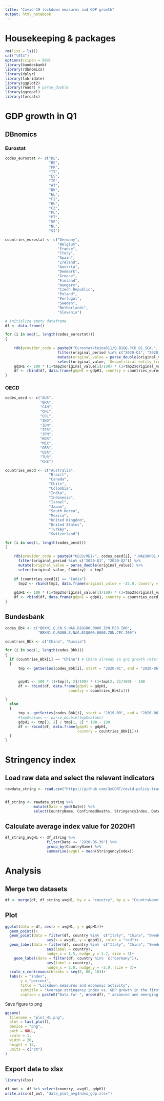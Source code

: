 ```yaml
---
title: "Covid-19 lockdown measures and GDP growth"
output: html_notebook
---
```


# Housekeeping & packages

```r
rm(list = ls())
cat("\014")
options(scipen = 999)
library(bundesbank)
library(rdbnomics)
library(dplyr)
library(lubridate)
library(ggplot2)
library(readr) # parse_double
library(ggrepel)
library(forcats)
```

# GDP growth in Q1

## DBnomics

### Eurostat

```r

codes_eurostat <- c("DE",
                    "BE",
                    "FR",
                    "IT",
                    "ES",
                    "IE",
                    "AT",
                    "DK",
                    "EL",
                    "FI",
                    "HU",
                    "CZ",
                    "PL",
                    "PT",
                    "SE",
                    "NL",
                    "SI")

countries_eurostat <- c("Germany",
                        "Belgium",
                        "France",
                        "Italy",
                        "Spain",
                        "Ireland",
                        "Austria",
                        "Denmark",
                        "Greece",
                        "Finland",
                        "Hungary",
                        "Czech Republic",
                        "Poland",
                        "Portugal",
                        "Sweden",
                        "Netherlands",
                        "Slovenia")

# initialize empty dataframe
df <- data.frame()

for (i in seq(1, length(codes_eurostat)))
{
  
    rdb(provider_code = paste0("Eurostat/teina011/Q.B1GQ.PCH_Q1_SCA.", codes_eurostat[i])) %>%
                        filter(original_period %in% c("2020-Q1", "2020-Q2")) %>%
                        mutate(original_value = parse_double(original_value)) %>%
                        select(original_value, `Geopolitical entity (reporting)`) -> tmp2
    gdpH1 <- 100 * (1+tmp2$original_value[1]/100) * (1+tmp2$original_value[2]/100) - 100
    df <- rbind(df, data.frame(gdpH1 = gdpH1, country = countries_eurostat[i]))
}
```

### OECD

```r
codes_oecd <- c("AUS",
                "BRA",
                "CAN",
                "CHL",
                "COL",
                "IND",
                "IDN",
                "ISR",
                "JPN",
                "KOR",
                "MEX",
                "GBR",
                "USA",
                "TUR",
                "CHE")

countries_oecd <- c("Australia",
                    "Brazil",
                    "Canada",
                    "Chile",
                    "Colombia",
                    "India",
                    "Indonesia",
                    "Israel",
                    "Japan",
                    "South Korea",
                    "Mexico",
                    "United Kingdom",
                    "United States",
                    "Turkey",
                    "Switzerland")

for (i in seq(1, length(codes_oecd)))
{
  
    rdb(provider_code = paste0("OECD/MEI/", codes_oecd[i], ".NAEXKP01.GPSA.Q")) %>%
      filter(original_period %in% c("2020-Q1", "2020-Q2")) %>%
      mutate(original_value = parse_double(original_value)) %>%
      select(original_value, Country) -> tmp2
  
    if (countries_oecd[i] == "India")
      tmp2 <- rbind(tmp2, data.frame(original_value = -25.0, Country = "India"))
  
    gdpH1 <- 100 * (1+tmp2$original_value[1]/100) * (1+tmp2$original_value[2]/100) - 100
    df <- rbind(df, data.frame(gdpH1 = gdpH1, country = countries_oecd[i]))
}
```

## Bundesbank


```r
codes_Bbk <- c("BBXN1.Q.CN.S.NAG.B1QG00.0000.Z0N.PER.I00",
               "BBXN1.Q.RU00.S.NAG.B1QG00.0000.Z0N.CPC.I00")

countries_Bbk <- c("China", "Russia")

for (i in seq(1, length(codes_Bbk)))
{
  if (countries_Bbk[i] == "China") # China already in q/q growth rate!
  {
      tmp <- getSeries(codes_Bbk[i], start = "2020-01", end = "2020-06")


      gdpH1 <- 100 * (1+tmp[1, 2]/100) * (1+tmp[2, 2]/100) - 100
      df <- rbind(df, data.frame(gdpH1 = gdpH1,
                             country = countries_Bbk[i]))

}
  else
  {
      tmp <- getSeries(codes_Bbk[i], start = "2019-09", end = "2020-06")
      #tmp$values <- parse_double(tmp$values)
      gdpH1 <- tmp[3, 2] / tmp[1, 2] * 100 - 100
      df <- rbind(df, data.frame(gdpH1 = gdpH1,
                                 country = countries_Bbk[i]))
  }
}
```


# Stringency index

## Load raw data and select the relevant indicators

```r
rawdata_string <- read.csv("https://github.com/OxCGRT/covid-policy-tracker/raw/master/data/OxCGRT_latest.csv")


df_string <- rawdata_string %>% 
             mutate(Date = ymd(Date)) %>% 
             select(CountryName, ConfirmedDeaths, StringencyIndex, Date) 
```

## Calculate average index value for 2020H1

```r
df_string_avgH1 <- df_string %>% 
                   filter(Date <= "2020-06-30") %>%
                   group_by(CountryName) %>%
                   summarise(avgH1 = mean(StringencyIndex))
```


# Analysis

## Merge two datasets

```r
df <- merge(df, df_string_avgH1, by.x = "country", by.y = "CountryName")
```


## Plot

```r

ggplot(data = df, aes(x = avgH1, y = gdpH1))+
  geom_point()+
  geom_point(data = filter(df, country %in%  c("Italy", "China", "Sweden", "South Korea", "Germany")),
                   aes(x = avgH1, y = gdpH1), color = "red")+
  geom_label(data = filter(df, country %in%  c("Italy", "China", "Sweden", "South Korea")),
                   aes(label = country),
                   nudge_x = 1.5, nudge_y = 1.7, size = 3)+
    geom_label(data = filter(df, country %in%  c("Germany")),
                   aes(label = country),
                   nudge_x = 2.0, nudge_y = -2.0, size = 3)+
  scale_x_continuous(breaks = seq(0, 60, 10))+
  labs(x = "index",
       y = "percent",
       title = "Lockdown measures and economic activity",
       subtitle = "Average stringency index vs. GDP growth in the first half of 2020",
       caption = paste0("Data for ", nrow(df), " advanced and emerging economies.\nStringency index:higher values indicate more stringent lockdown measures,\nGDP: price and seasonally adjusted, percent change in the level of GDP between 2019Q4 and 2020Q2. \n Source: Hale, Thomas, Sam Webster, Anna Petherick, Toby Phillips and Beatriz Kira (2020); \nEurostat, OECD, national statistical authorities."))
```

Save figure to png
```r
ggsave(
  filename = "plot_H1.png",
  plot = last_plot(),
  device = "png",
  path = NULL,
  scale = 1,
  width = 20,
  height = 15,
  units = c("cm")
)
```


## Export data to xlsx

```r
library(xlsx)

df_out <- df %>% select(country, avgH1, gdpH1)
write.xlsx(df_out, "data_plot_avgIndex_gdp.xlsx")
```


